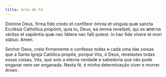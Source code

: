 ```yaml
---
title: Acto de Fé
---
```


<div class="side-by-side not-content">

Dómine Deus, firma fide credo et confíteor ómnia et síngula quæ sancta Ecclésia Cathólica propónit, quia tu, Deus, ea ómnia revelásti, qui es ætérna véritas et sapiéntia quæ nec fállere nec falli potest. In hac fide vívere et mori státuo. Amen.

Senhor Deus, creio firmemente e confesso todas e cada uma das coisas que a Santa Igreja Católica propõe, porque Vós, ó Deus, revelastes todas essas coisas, Vós, que sois a eterna verdade e sabedoria que não pode enganar nem ser enganada. Nesta fé, é minha determinação viver e morrer. Amen.

</div>
